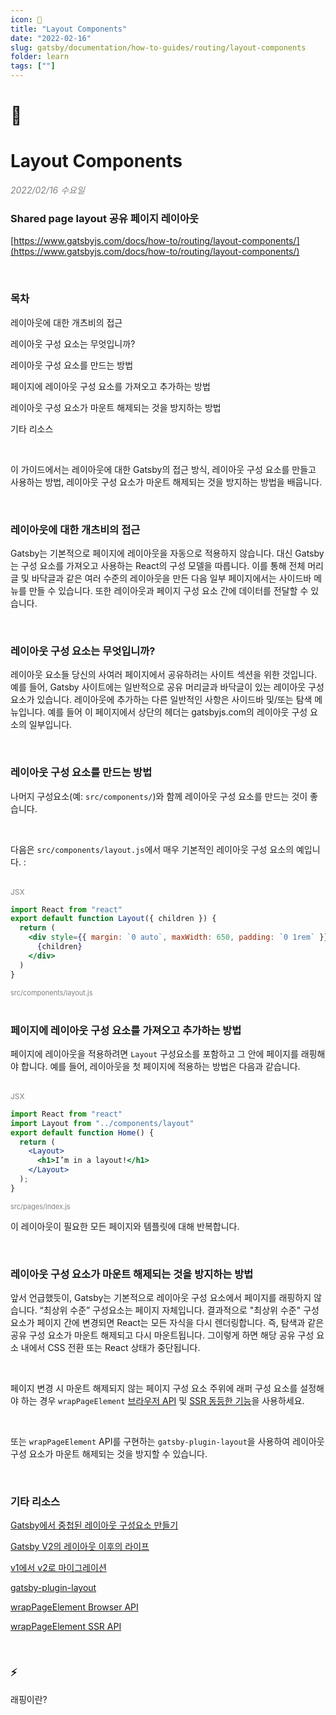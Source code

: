 ```yaml
---
icon: 📖
title: "Layout Components"
date: "2022-02-16"
slug: gatsby/documentation/how-to-guides/routing/layout-components
folder: learn
tags: [""]
---
```


# 📖
# Layout Components

<div style="color:gray; font-style:italic;">2022/02/16 수요일</div>

### Shared page layout 공유 페이지 레이아웃

[https://www.gatsbyjs.com/docs/how-to/routing/layout-components/](https://www.gatsbyjs.com/docs/how-to/routing/layout-components/)

<br />

### 목차

레이아웃에 대한 개츠비의 접근

레이아웃 구성 요소는 무엇입니까?

레이아웃 구성 요소를 만드는 방법

페이지에 레이아웃 구성 요소를 가져오고 추가하는 방법

레이아웃 구성 요소가 마운트 해제되는 것을 방지하는 방법

기타 리소스

<br />

이 가이드에서는 레이아웃에 대한 Gatsby의 접근 방식, 레이아웃 구성 요소를 만들고 사용하는 방법, 레이아웃 구성 요소가 마운트 해제되는 것을 방지하는 방법을 배웁니다.

<br />

### 레이아웃에 대한 개츠비의 접근

Gatsby는 기본적으로 페이지에 레이아웃을 자동으로 적용하지 않습니다. 대신 Gatsby는 구성 요소를 가져오고 사용하는 React의 구성 모델을 따릅니다. 이를 통해 전체 머리글 및 바닥글과 같은 여러 수준의 레이아웃을 만든 다음 일부 페이지에서는 사이드바 메뉴를 만들 수 있습니다. 또한 레이아웃과 페이지 구성 요소 간에 데이터를 전달할 수 있습니다.

<br />

### 레이아웃 구성 요소는 무엇입니까?

레이아웃 요소들 당신의 사여러 페이지에서 공유하려는 사이트 섹션을 위한 것입니다. 예를 들어, Gatsby 사이트에는 일반적으로 공유 머리글과 바닥글이 있는 레이아웃 구성 요소가 있습니다. 레이아웃에 추가하는 다른 일반적인 사항은 사이드바 및/또는 탐색 메뉴입니다. 예를 들어 이 페이지에서 상단의 헤더는 gatsbyjs.com의 레이아웃 구성 요소의 일부입니다.

<br />



### 레이아웃 구성 요소를 만드는 방법

나머지 구성요소(예: `src/components/`)와 함께 레이아웃 구성 요소를 만드는 것이 좋습니다.

<br />

다음은 `src/components/layout.js`에서 매우 기본적인 레이아웃 구성 요소의 예입니다. : 

<br />

<div style="color:gray; font-size:12px;">JSX</div>

```jsx
import React from "react"
export default function Layout({ children }) {
  return (
    <div style={{ margin: `0 auto`, maxWidth: 650, padding: `0 1rem` }}>
      {children}
    </div>
  )
}
```

<div style="color:gray; font-size:11px;">src/components/layout.js</div> 


<br />

### 페이지에 레이아웃 구성 요소를 가져오고 추가하는 방법

페이지에 레이아웃을 적용하려면 `Layout` 구성요소를 포함하고 그 안에 페이지를 래핑해야 합니다. 예를 들어, 레이아웃을 첫 페이지에 적용하는 방법은 다음과 같습니다.

<br />

<div style="color:gray; font-size:12px;">JSX</div>

```jsx
import React from "react"
import Layout from "../components/layout"
export default function Home() {
  return (
    <Layout>
      <h1>I’m in a layout!</h1>
    </Layout>
  );
}
```

<div style="color:gray; font-size:11px;">src/pages/index.js</div> 

이 레이아웃이 필요한 모든 페이지와 템플릿에 대해 반복합니다.

<br />


### 레이아웃 구성 요소가 마운트 해제되는 것을 방지하는 방법

앞서 언급했듯이, Gatsby는 기본적으로 레이아웃 구성 요소에서 페이지를 래핑하지 않습니다.  “최상위 수준” 구성요소는 페이지 자체입니다. 결과적으로 "최상위 수준" 구성 요소가 페이지 간에 변경되면 React는 모든 자식을 다시 렌더링합니다. 즉, 탐색과 같은 공유 구성 요소가 마운트 해제되고 다시 마운트됩니다. 그이렇게 하면 해당 공유 구성 요소 내에서 CSS 전환 또는 React 상태가 중단됩니다.

<br />


페이지 변경 시 마운트 해제되지 않는 페이지 구성 요소 주위에 래퍼 구성 요소를 설정해야 하는 경우 `wrapPageElement` [브라우저 API](https://www.gatsbyjs.com/docs/reference/config-files/gatsby-browser/#wrapPageElement) 및 [SSR 동등한 기능](https://www.gatsbyjs.com/docs/reference/config-files/gatsby-ssr/#wrapPageElement)을 사용하세요.

<br />


또는 `wrapPageElement` API를 구현하는 `gatsby-plugin-layout`을 사용하여 레이아웃 구성 요소가 마운트 해제되는 것을 방지할 수 있습니다.

<br />


### 기타 리소스

[Gatsby에서 중첩된 레이아웃 구성요소 만들기](https://www.gatsbyjs.com/docs/tutorial/part-3/)

[Gatsby V2의 레이아웃 이후의 라이프](https://www.gatsbyjs.com/blog/2018-06-08-life-after-layouts/)

[v1에서 v2로 마이그레이션](https://www.gatsbyjs.com/docs/reference/release-notes/migrating-from-v1-to-v2/#remove-or-refactor-layout-components)

[gatsby-plugin-layout](https://www.gatsbyjs.com/plugins/gatsby-plugin-layout/)

[wrapPageElement Browser API](https://www.gatsbyjs.com/docs/reference/config-files/gatsby-browser/#wrapPageElement)

[wrapPageElement SSR API](https://www.gatsbyjs.com/docs/reference/config-files/gatsby-ssr/#wrapPageElement)

<br />

### ⚡️

래핑이란?
